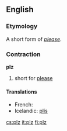 {{also|PLZ}}
==English==

===Etymology===
A short form of ''[[please]]''.

===Contraction===
'''plz'''

# {{context|slang}} short for [[please]]

====Translations====
{{trans-top|short for please}}
* French: {{t+|fr|svp}}
* Icelandic: [[plís]]
{{trans-mid}}
{{trans-bottom}}

[[cs:plz]]
[[it:plz]]
[[fi:plz]]